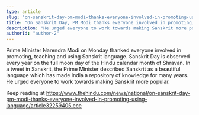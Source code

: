 ```yaml
---
type: article
slug: "on-sanskrit-day-pm-modi-thanks-everyone-involved-in-promoting-using-language"
title: "On Sanskrit Day, PM Modi thanks everyone involved in promoting, using language"
description: "He urged everyone to work towards making Sanskrit more popular."
authorId: "author-2"
---
```


 Prime Minister Narendra Modi on Monday thanked everyone involved in promoting, teaching and using Sanskrit language. Sanskrit Day is observed every year on the full moon day of the Hindu calendar month of Shravan.
 In a tweet in Sanskrit, the Prime Minister described Sanskrit as a beautiful language which has made India a repository of knowledge for many years. He urged everyone to work towards making Sanskrit more popular. 

Keep reading at https://www.thehindu.com/news/national/on-sanskrit-day-pm-modi-thanks-everyone-involved-in-promoting-using-language/article32259405.ece
